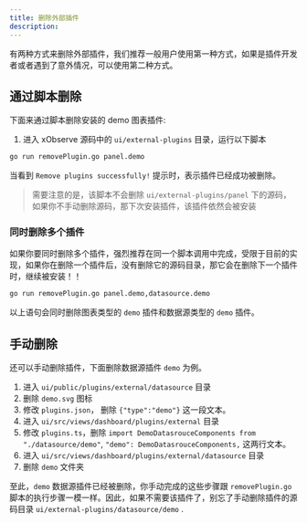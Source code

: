 ```yaml
---
title: 删除外部插件
description: 
---
```




有两种方式来删除外部插件，我们推荐一般用户使用第一种方式，如果是插件开发者或者遇到了意外情况，可以使用第二种方式。

## 通过脚本删除

下面来通过脚本删除安装的 demo 图表插件:

1. 进入 xObserve 源码中的 `ui/external-plugins` 目录，运行以下脚本

```bash 
go run removePlugin.go panel.demo
```

当看到 `Remove plugins successfully!` 提示时，表示插件已经成功被删除。

> 需要注意的是，该脚本不会删除 `ui/external-plugins/panel` 下的源码，如果你不手动删除源码，那下次安装插件，该插件依然会被安装


### 同时删除多个插件

如果你要同时删除多个插件，强烈推荐在同一个脚本调用中完成，受限于目前的实现，如果你在删除一个插件后，没有删除它的源码目录，那它会在删除下一个插件时，继续被安装！！

```bash 
go run removePlugin.go panel.demo,datasource.demo
```

以上语句会同时删除图表类型的 `demo` 插件和数据源类型的 `demo` 插件。

## 手动删除

还可以手动删除插件，下面删除数据源插件 `demo` 为例。

1. 进入 `ui/public/plugins/external/datasource` 目录
2. 删除 `demo.svg` 图标
3. 修改 `plugins.json`， 删除 `{"type":"demo"}` 这一段文本。
4. 进入 `ui/src/views/dashboard/plugins/external` 目录
5. 修改 `plugins.ts`，删除 `import DemoDatasrouceComponents from "./datasource/demo"`, `"demo": DemoDatasrouceComponents,` 这两行文本。
6. 进入 `ui/src/views/dashboard/plugins/external/datasource` 目录
7. 删除 `demo` 文件夹

至此，`demo` 数据源插件已经被删除，你手动完成的这些步骤跟 `removePlugin.go` 脚本的执行步骤一模一样。因此，如果不需要该插件了，别忘了手动删除插件的源码目录 `ui/external-plugins/datasource/demo` .

